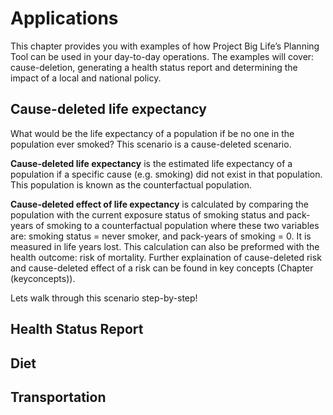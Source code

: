 # Applications

This chapter provides you with examples of how Project Big Life's Planning Tool can be used in your day-to-day operations. The examples will cover: cause-deletion, generating a health status report and determining the impact of a local and national policy.

## Cause-deleted life expectancy

What would be the life expectancy of a population if be no one in the population ever smoked? This scenario is a cause-deleted scenario.

**Cause-deleted life expectancy** is the estimated life expectancy of a population if a specific cause (e.g. smoking) did not exist in that population. This population is known as the counterfactual population. 

**Cause-deleted effect of life expectancy** is calculated by comparing the population with the current exposure status of smoking status and pack-years of smoking to a counterfactual population where these two variables are: smoking status = never smoker, and pack-years of smoking = 0. It is measured in life years lost. This calculation can also be preformed with the health outcome: risk of mortality. Further explaination of cause-deleted risk and cause-deleted effect of a risk can be found in key concepts (Chapter \ref(keyconcepts)).

Lets walk through this scenario step-by-step!


## Health Status Report

## Diet

## Transportation
